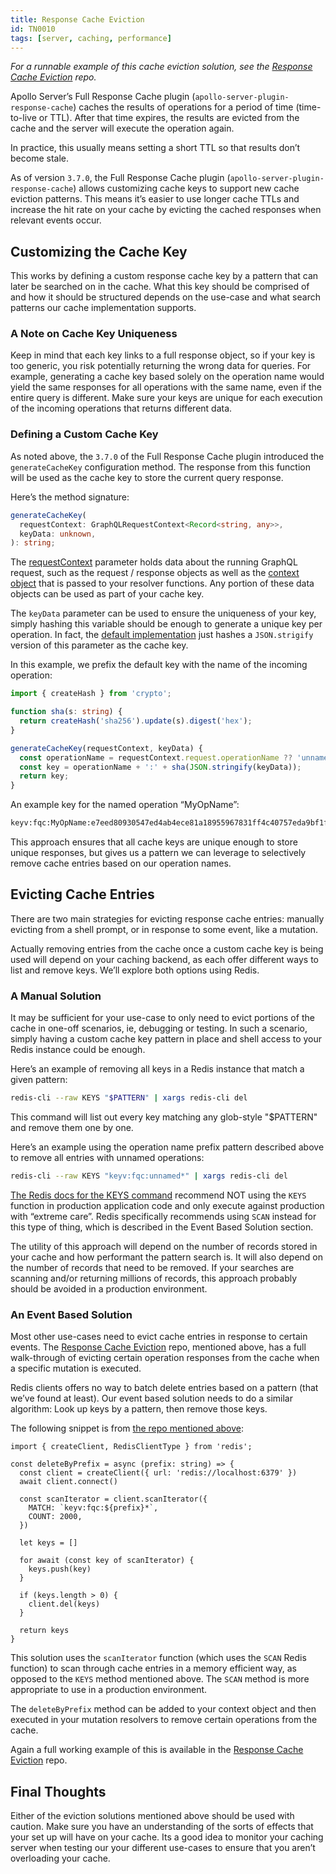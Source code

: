 ```yaml
---
title: Response Cache Eviction
id: TN0010
tags: [server, caching, performance]
---
```


_For a runnable example of this cache eviction solution, see the [Response Cache Eviction](https://github.com/apollosolutions/response-cache-eviction) repo._

Apollo Server’s Full Response Cache plugin (`apollo-server-plugin-response-cache`) caches the results of operations for a period of time (time-to-live or TTL). After that time expires, the results are evicted from the cache and the server will execute the operation again.

In practice, this usually means setting a short TTL so that results don’t become stale. 

As of version `3.7.0`, the Full Response Cache plugin (`apollo-server-plugin-response-cache`) allows customizing cache keys to support new cache eviction patterns. This means it’s easier to use longer cache TTLs and increase the hit rate on your cache by evicting the cached responses when relevant events occur.

## Customizing the Cache Key

This works by defining a custom response cache key by a pattern that can later be searched on in the cache. What this key should be comprised of and how it should be structured depends on the use-case and what search patterns our cache implementation supports. 

### A Note on Cache Key Uniqueness

Keep in mind that each key links to a full response object, so if your key is too generic, you risk potentially returning the wrong data for queries. For example, generating a cache key based solely on the operation name would yield the same responses for all operations with the same name, even if the entire query is different. Make sure your keys are unique for each execution of the incoming operations that returns different data. 

### Defining a Custom Cache Key

As noted above, the `3.7.0` of the Full Response Cache plugin introduced the `generateCacheKey` configuration method. The response from this function will be used as the cache key to store the current query response.

Here’s the method signature:

```typescript
generateCacheKey(
  requestContext: GraphQLRequestContext<Record<string, any>>,
  keyData: unknown,
): string;

```

The [requestContext](https://github.com/apollographql/apollo-server/blob/main/packages/apollo-server-types/src/index.ts#L135-L175) parameter holds data about the running GraphQL request, such as the request / response objects as well as the [context object](https://www.apollographql.com/docs/apollo-server/data/resolvers/#the-context-argument) that is passed to your resolver functions. Any portion of these data objects can be used as part of your cache key. 

The `keyData` parameter can be used to ensure the uniqueness of your key, simply hashing this variable should be enough to generate a unique key per operation. In fact, the [default implementation](https://github.com/apollographql/apollo-server/blob/76caff6ce797e00907d6ed8e2dab870e255340fe/packages/apollo-server-plugin-response-cache/src/ApolloServerPluginResponseCache.ts#L168-L169) just hashes a `JSON.strigify` version of this parameter as the cache key. 

In this example, we prefix the default key with the name of the incoming operation:

```typescript
import { createHash } from 'crypto';

function sha(s: string) {
  return createHash('sha256').update(s).digest('hex');
}

generateCacheKey(requestContext, keyData) {
  const operationName = requestContext.request.operationName ?? 'unnamed';
  const key = operationName + ':' + sha(JSON.stringify(keyData));
  return key;
}
```

An example key for the named operation “MyOpName”: 

```bash
keyv:fqc:MyOpName:e7eed80930547ed4ab4ece81a18955967831ff4c40757eda9bf1f0de84e042f8
```

This approach ensures that all cache keys are unique enough to store unique responses, but gives us a pattern we can leverage to selectively remove cache entries based on our operation names. 

## Evicting Cache Entries

There are two main strategies for evicting response cache entries: manually evicting from a shell prompt, or in response to some event, like a mutation. 

Actually removing entries from the cache once a custom cache key is being used will depend on your caching backend, as each offer different ways to list and remove keys. We’ll explore both options using Redis. 

### A Manual Solution

It may be sufficient for your use-case to only need to evict portions of the cache in one-off scenarios, ie, debugging or testing. In such a scenario, simply having a custom cache key pattern in place and shell access to your Redis instance could be enough. 

Here’s an example of removing all keys in a Redis instance that match a given pattern:

```bash
redis-cli --raw KEYS "$PATTERN" | xargs redis-cli del
```

This command will list out every key matching any glob-style "$PATTERN" and remove them one by one. 

Here’s an example using the operation name prefix pattern described above to remove all entries with unnamed operations:

```bash
redis-cli --raw KEYS "keyv:fqc:unnamed*" | xargs redis-cli del
```

[The Redis docs for the KEYS command](https://redis.io/commands/keys/) recommend NOT using the `KEYS` function in production application code and only execute against production with “extreme care”. Redis specifically recommends using `SCAN` instead for this type of thing, which is described in the Event Based Solution section.

The utility of this approach will depend on the number of records stored in your cache and how performant the pattern search is. It will also depend on the number of records that need to be removed. If your searches are scanning and/or returning millions of records, this approach probably should be avoided in a production environment. 

### An Event Based Solution

Most other use-cases need to evict cache entries in response to certain events. The [Response Cache Eviction](https://github.com/apollosolutions/response-cache-eviction) repo, mentioned above, has a full walk-through of evicting certain operation responses from the cache when a specific mutation is executed.

Redis clients offers no way to batch delete entries based on a pattern (that we’ve found at least). Our event based solution needs to do a similar algorithm: Look up keys by a pattern, then remove those keys. 

The following snippet is from [the repo mentioned above](https://github.com/apollosolutions/response-cache-eviction): 

```tsx
import { createClient, RedisClientType } from 'redis';

const deleteByPrefix = async (prefix: string) => {
  const client = createClient({ url: 'redis://localhost:6379' })
  await client.connect()

  const scanIterator = client.scanIterator({
    MATCH: `keyv:fqc:${prefix}*`,
    COUNT: 2000, 
  })

  let keys = []

  for await (const key of scanIterator) {
    keys.push(key)
  }

  if (keys.length > 0) {
    client.del(keys)
  }

  return keys
}
```

This solution uses the `scanIterator` function (which uses the `SCAN` Redis function) to scan through cache entries in a memory efficient way, as opposed to the `KEYS` method mentioned above. The `SCAN` method is more appropriate to use in a production environment. 

The `deleteByPrefix` method can be added to your context object and then executed in your mutation resolvers to remove certain operations from the cache. 

Again a full working example of this is available in the [Response Cache Eviction](https://github.com/apollosolutions/response-cache-eviction) repo.

## Final Thoughts

Either of the eviction solutions mentioned above should be used with caution. Make sure you have an understanding of the sorts of effects that your set up will have on your cache. Its a good idea to monitor your caching server when testing our your different use-cases to ensure that you aren’t overloading your cache.

